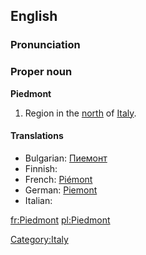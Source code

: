 {{also|piedmont}}
==English==

===Pronunciation===
{{rfap|UK|UK}}
{{rfap|US|US}}

===Proper noun===
{{wikipedia}}
'''Piedmont'''

# Region in the [[north]] of [[Italy]].

====Translations====
* Bulgarian: [[Пиемонт]]
* Finnish: {{t-|fi|Piemonte}}
* French: [[Piémont]] {{m}}
* German: [[Piemont]]
* Italian: {{t+|it|Piemonte|m}}

[[Category:Italy]]

[[fr:Piedmont]]
[[pl:Piedmont]]